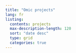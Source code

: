 ```yaml
---
title: "Omic projects"
lang: fr
listing:
  contents: projects
  max-description-length: 120
  sort: "date desc"
  type: grid
  categories: true
---
```

